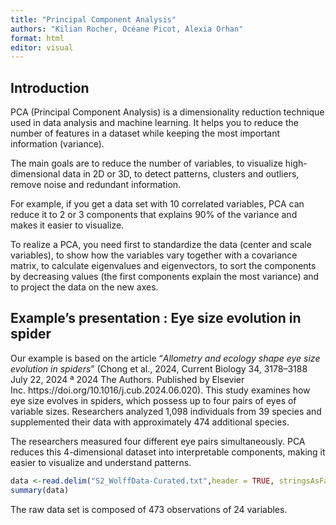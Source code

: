 ```yaml
---
title: "Principal Component Analysis"
authors: "Kilian Rocher, Océane Picot, Alexia Orhan"
format: html
editor: visual
---
```


## Introduction

PCA (Principal Component Analysis) is a dimensionality reduction technique used in data analysis and machine learning. It helps you to reduce the number of features in a dataset while keeping the most important information (variance).

The main goals are to reduce the number of variables, to visualize high-dimensional data in 2D or 3D, to detect patterns, clusters and outliers, remove noise and redundant information.

For example, if you get a data set with 10 correlated variables, PCA can reduce it to 2 or 3 components that explains 90% of the variance and makes it easier to visualize.

To realize a PCA, you need first to standardize the data (center and scale variables), to show how the variables vary together with a covariance matrix, to calculate eigenvalues and eigenvectors, to sort the components by decreasing values (the first components explain the most variance) and to project the data on the new axes.


## Example's presentation : Eye size evolution in spider 

Our example is based on the article "*Allometry and ecology shape eye size evolution in spiders* " (Chong et al., 2024, Current Biology 34, 3178–3188 July 22, 2024 ª 2024 The Authors. Published by Elsevier Inc. https://doi.org/10.1016/j.cub.2024.06.020). This study examines how eye size evolves in spiders, which possess up to four pairs of eyes of variable sizes. Researchers analyzed 1,098 individuals from 39 species and supplemented their data with approximately 474 additional species.

The researchers measured four different eye pairs simultaneously. PCA reduces this 4-dimensional dataset into interpretable components, making it easier to visualize and understand patterns.

```r
data <-read.delim("S2_WolffData-Curated.txt",header = TRUE, stringsAsFactors = TRUE)
summary(data)
```

The raw data set is composed of 473 observations of 24 variables.
